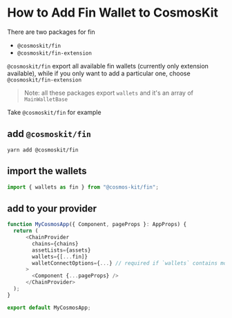 # How to Add Fin Wallet to CosmosKit

There are two packages for fin

- `@cosmoskit/fin`
- `@cosmoskit/fin-extension`

`@cosmoskit/fin` export all available fin wallets (currently only extension available), while if you only want to add a particular one, choose `@cosmoskit/fin-extension`

> Note: all these packages export `wallets` and it's an array of `MainWalletBase`

Take `@cosmoskit/fin` for example

## add `@cosmoskit/fin`

```
yarn add @cosmoskit/fin
```

## import the wallets

```js
import { wallets as fin } from "@cosmos-kit/fin";
```

## add to your provider

```js
function MyCosmosApp({ Component, pageProps }: AppProps) {
  return (
      <ChainProvider
        chains={chains}
        assetLists={assets}
        wallets={[...fin]}
        walletConnectOptions={...} // required if `wallets` contains mobile wallets
      >
        <Component {...pageProps} />
      </ChainProvider>
  );
}

export default MyCosmosApp;
```
